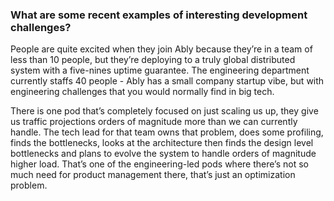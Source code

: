 ### What are some recent examples of interesting development challenges?

People are quite excited when they join Ably because they’re in a team of less
than 10 people, but they’re deploying to a truly global distributed system with
a five-nines uptime guarantee. The engineering department currently staffs 40
people - Ably has a small company startup vibe, but with engineering challenges
that you would normally find in big tech.

There is one pod that’s completely focused on just scaling us up, they give us
traffic projections orders of magnitude more than we can currently handle. The
tech lead for that team owns that problem, does some profiling, finds the
bottlenecks, looks at the architecture then finds the design level bottlenecks
and plans to evolve the system to handle orders of magnitude higher load. That’s
one of the engineering-led pods where there’s not so much need for product
management there, that’s just an optimization problem.
